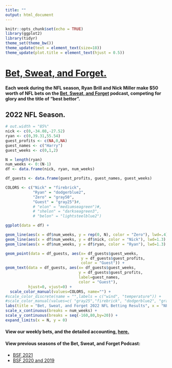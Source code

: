 ```yaml
---
title: ""
output: html_document
---
```


```r
knitr::opts_chunk$set(echo = TRUE)
library(ggplot2)
library(tidyr)
theme_set(theme_bw())
theme_update(text = element_text(size=18))
theme_update(plot.title = element_text(hjust = 0.5))
```

# [Bet, Sweat, and Forget.](https://open.spotify.com/show/1bABVhkwnd3sDaBSZLC0oY)

#### Each week during the NFL season, Ryan Brill and Nick Miller make $50 worth of NFL bets on the [Bet, Sweat, and Forget](https://open.spotify.com/show/1bABVhkwnd3sDaBSZLC0oY) podcast, competing for glory and the title of "best bettor". 

## 2022 NFL Season.


```r
# out.width = "85%"
nick <- c(0,-34.08,-27.52)
ryan <- c(0,39.31,55.54)
guest_profits <- c(NA,0,NA)
guest_names <- c("Harry")
guest_weeks <- c(0,1,2)

N = length(ryan)
num_weeks <- 0:(N-1)
df <- data.frame(nick, ryan, num_weeks)

df_guests <- data.frame(guest_profits, guest_names, guest_weeks)

COLORS <- c("Nick" = "firebrick", 
            "Ryan" = "dodgerblue2",
            "Zero" = "gray50",
            "Guest" = "gray25")#,
            # "elon" = "mediumseagreen")#,
            # "shelon" = "darkseagreen3",
            # "belon" = "lightsteelblue2")

ggplot(data = df) +

geom_line(aes(x = df$num_weeks, y = rep(0, N), color = "Zero"), lwd=.4) +
geom_line(aes(x = df$num_weeks, y = df$nick, color = "Nick"), lwd=1.3) +
geom_line(aes(x = df$num_weeks, y = df$ryan, color = "Ryan"), lwd=1.3) +

geom_point(data = df_guests, aes(x= df_guests$guest_weeks, 
                                 y = df_guests$guest_profits, 
                                 color = "Guest")) +
geom_text(data = df_guests, aes(x= df_guests$guest_weeks, 
                                y = df_guests$guest_profits, 
                                label=guest_names, 
                                color = "Guest"),
          hjust=0, vjust=0) +
  scale_color_manual(values=COLORS, name="") +
#scale_color_discrete(name = "",labels = c("wind", "temperature")) + 
#scale_color_manual(values=c( "gray25","firebrick", "dodgerblue2", "gray65", "green", "green", "green")) +
labs(title = "Bet, Sweat, and Forget 2022 NFL Betting Results", x = "NFL Week Number", y = "Cumulative Profit, USD", color="") +
scale_x_continuous(breaks = num_weeks) +
scale_y_continuous(breaks = seq(-160,80,by=20)) +
expand_limits(x = N, y = 0)
```

#### View our weekly bets, and the detailed accounting, [here.](https://docs.google.com/spreadsheets/d/15DFcpdxcciP5_kcx9nvesw9OlovFa1ydqmxUE230pmk/edit#gid=0)

#### View previous seasons of the Bet, Sweat, and Forget Podcast:

* [BSF 2021](/bsf/bsf_2021)
* [BSF 2020 and 2019](/bsf/bsf_2020_2019)

